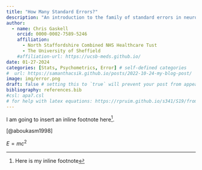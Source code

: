```yaml
---
title: "How Many Standard Errors?"
description: "An introduction to the family of standard errors in neuropsychology"
author:
  - name: Chris Gaskell
    orcid: 0000-0002-7589-5246
    affiliation:
      - North Staffordshire Combined NHS Healthcare Tust
      - The University of Sheffield
    #affiliation-url: https://ucsb-meds.github.io/ 
date: 01-27-2024
categories: [Stats, Psychometrics, Error] # self-defined categories
#  url: https://samanthacsik.github.io/posts/2022-10-24-my-blog-post/ 
image: img/error.png
draft: false # setting this to `true` will prevent your post from appearing on your listing page until you're ready!
bibliography: references.bib
#csl: apa7.csl
# for help with latex equations: https://rpruim.github.io/s341/S19/from-class/MathinRmd.html#:~:text=Math%20inside%20RMarkdown,10n%3D1n2.
---
```


I am going to insert an inline footnote here[^1].

[^1]: Here is my inline footnote

[@aboukasm1998]

$E = mc^{2}$
